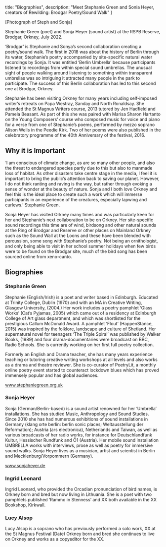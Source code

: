 
  title: "Biographies",
  description: "Meet Stephanie Green and Sonia Heyer, creators of Rewilding: Brodgar Poetry/Sound Walk"
}

<section>

[Photograph of Steph and Sonja]

Stephanie Green (poet) and Sonja Heyer (sound artist) at the RSPB Reserve, Brodgar, Orkney, July 2022.

‘Brodgar’ is Stephanie and Sonya’s second collaboration creating a poetry/sound walk. The first in 2018 was about the history of Berlin through its water, Stephanie’s poetry accompanied by site-specific natural water recordings by Sonja. It was entitled ‘Berlin Umbrella’ because participants listened to recordings from within special sound umbrellas. The unusual sight of people walking around listening to something within transparent umbrellas was so intriguing it attracted many people in the park to participate. The success of this Berlin collaboration has led to this second one at Brodgar, Orkney.

Stephanie has been visiting Orkney for many years including self-imposed writer’s retreats on Papa Westray, Sanday and North Ronaldsay. She attended the St Magnus Writers course, 2013 tutored by Jen Hadfield and Pamela Beasant. As part of this she was paired with Marisa Sharon Hartanto on the Young Composers’ course who composed music for voice and piano for a verse from one of Stephanie’s  poems, performed by mezzo soprano Alison Wells in the Peedie Kirk. Two of her poems were also published in the celebratory programme of the 40th Anniversary of the festival, 2016.

## Why it is Important

‘I am conscious of climate change, as are so many other people, and also the threat to  endangered species partly due to this but also to manmade loss of habitat.  As other disasters take centre stage in the media, I feel it is important to bring the public’s attention back to saving our planet. However, I do not think ranting and raving is the way, but rather through evoking a sense of wonder at the beauty of nature. Sonja and I both love Orkney and feel this is the ideal place to create such a work which will immerse participants in an experience of the creatures, especially lapwing and curlews.’ Stephanie Green.  

Sonja Heyer has visited Orkney many times and was particularly keen for her and Stephanie’s next collaboration to be on Orkney. Her site-specific sound recordings this time are of wind, birdsong and other natural sounds at the Ring of Brodgar and Reserve or other places on Mainland Orkney such as the Sound Wall at the Loons and these have been blended with percussion, some song with Stephanie’s poetry. Not being an ornithologist, and only being able to visit in her school summer holidays when few birds were to be found on the Brodgar site, much of the bird song has been sourced online from xeno-canto.

## Biographies

### Stephanie Green

Stephanie (English/Irish) is a poet and writer based in Edinburgh. Educated at Trinity College, Dublin (1970) and with an MA in Creative Writing, Glasgow University, (2004.)  Her work includes a poetry pamphlet ‘Glass Works’ (Cat’s Pyjamas, 2005) which came out of a residency at Edinburgh College of Art glass department, and which was shortlisted for the prestigious Callum McDonald Award. A pamphlet ‘Flout’ (HappenStance, 2015) was inspired by the folklore, landscape and culture of Shetland.  Her supernatural novel for teenagers ‘The Triple Spiral’ was published by Walker Books, (1989) and four drama-documentaries were broadcast on BBC, Radio Schools. She is currently working on her first full poetry collection.

Formerly an English and Drama teacher, she has many years experience teaching or tutoring creative writing workshops at all levels and also works as a drama and theatre reviewer. She is co-curator of PoetryLit, a monthly online poetry event started to counteract lockdown blues which has proved immensely popular and has global audiences.

www.stephaniegreen.org.uk

### Sonja Heyer

Sonja (German/Berlin-based) is a sound artist renowned for her ‘Umbrella’ installations. She has studied Music, Anthropology and Sound Studies. Since 2010 she has had numerous exhibitions of sound installations in Germany (klang orte berlin: berlin sonic places; Weltausstellung der Reformation); Austria (ars electronica), Netherlands and Taiwan, as well as various broadcasts of her radio works, for instance for Deutschlandfunk Kultur, Hessischer Rundfunk and Ö1 (Austria). Her mobile sound installation UMBRELLA works with interviews, prose as well as poetry for immersive sound walks. Sonja Heyer lives as a musician, artist and scientist in Berlin and Mecklenburg/Vorpommern (Germany).

www.sonjaheyer.de

### Ingrid Leonard

Ingrid Leonard, who provided the Orcadian pronunciation of bird names, is Orkney born and bred but now living in Lithuania. She is a poet with two pamphlets published ‘Rammo in Stenness’ and XX both available in the XX Bookshop, Kirkwall.

### Lucy Alsop

Lucy Alsop is a soprano who has previously performed a solo work, XX at the St Magnus Festival (Date) Orkney born and bred she continues to live on Orkney and works as a copyeditor for the XX.

</section>

